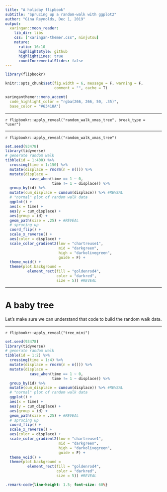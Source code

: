 ```yaml
---
title: "A holiday flipbook"
subtitle: "Sprucing up a random-walk with ggplot2"
author: "Gina Reynolds, Dec 1, 2019"
output:
  xaringan::moon_reader:
    lib_dir: libs
    css: ["xaringan-themer.css", ninjutsu]
    nature:
      ratio: 16:10
      highlightStyle: github
      highlightLines: true
      countIncrementalSlides: false
---
```





```r
library(flipbookr)

knitr::opts_chunk$set(fig.width = 6, message = F, warning = F, 
                      comment = "", cache = T)

xaringanthemer::mono_accent(
  code_highlight_color = "rgba(266, 266, 50, .35)",
  base_color = "#63418A")
```

---

`r flipbookr::apply_reveal("random_walk_xmas_tree", break_type = "user")`

---

`r flipbookr::apply_reveal("random_walk_xmas_tree")`



```r
set.seed(93478)
library(tidyverse)
# generate random walk
tibble(id = 1:400) %>% 
  crossing(time = 1:150) %>% 
  mutate(displace = rnorm(n = n())) %>% 
  mutate(displace = 
           case_when(time == 1 ~ 0,
                     time != 1 ~ displace)) %>% 
  group_by(id) %>% 
  mutate(cum_displace = cumsum(displace)) %>% #REVEAL
  # "normal" plot of random walk data
  ggplot() +
  aes(x = time) +
  aes(y = cum_displace) +
  aes(group = id) +
  geom_path(size = .25) + #REVEAL
  # sprucing up
  coord_flip() +
  scale_x_reverse() +
  aes(color = displace) +
  scale_color_gradient2(low = "chartreuse1", 
                        mid = "darkgreen", 
                        high = "darkolivegreen", 
                        guide = F) +
  theme_void() +
  theme(plot.background = 
          element_rect(fill = "goldenrod4",
                       color = "darkred", 
                       size = 5)) #REVEAL
```

---

# A baby tree

Let's make sure we can understand that code to build the random walk data.

---

`r flipbookr::apply_reveal("tree_mini")`

```r
set.seed(93478)
library(tidyverse)
# generate random walk
tibble(id = 1:2) %>% 
  crossing(time = 1:4) %>% 
  mutate(displace = rnorm(n = n())) %>% 
  mutate(displace = 
           case_when(time == 1 ~ 0,
                     time != 1 ~ displace)) %>% 
  group_by(id) %>% 
  mutate(cum_displace = cumsum(displace)) %>% #REVEAL
  # "normal" plot of random walk data
  ggplot() +
  aes(x = time) +
  aes(y = cum_displace) +
  aes(group = id) +
  geom_path(size = .25) + #REVEAL
  # sprucing up
  coord_flip() +
  scale_x_reverse() +
  aes(color = displace) +
  scale_color_gradient2(low = "chartreuse1", 
                        mid = "darkgreen", 
                        high = "darkolivegreen", 
                        guide = F) +
  theme_void() +
  theme(plot.background = 
          element_rect(fill = "goldenrod4",
                       color = "darkred", 
                       size = 5)) #REVEAL
```






```css
.remark-code{line-height: 1.5; font-size: 60%}
```
